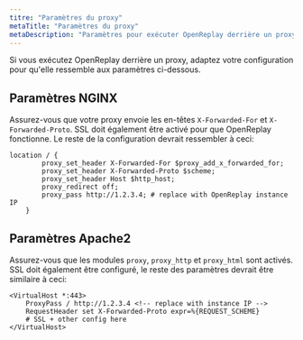 ```yaml
---
titre: "Paramètres du proxy"
metaTitle: "Paramètres du proxy"
metaDescription: "Paramètres pour exécuter OpenReplay derrière un proxy tel que NGINX ou Apache2."
---
```


Si vous exécutez OpenReplay derrière un proxy, adaptez votre configuration pour qu'elle ressemble aux paramètres ci-dessous.

## Paramètres NGINX

Assurez-vous que votre proxy envoie les en-têtes `X-Forwarded-For` et `X-Forwarded-Proto`. SSL doit également être activé pour que OpenReplay fonctionne. Le reste de la configuration devrait ressembler à ceci:


```nginx
location / {
        proxy_set_header X-Forwarded-For $proxy_add_x_forwarded_for;
        proxy_set_header X-Forwarded-Proto $scheme;
        proxy_set_header Host $http_host;
        proxy_redirect off;
        proxy_pass http://1.2.3.4; # replace with OpenReplay instance IP
    }
```


## Paramètres Apache2

Assurez-vous que les modules `proxy`, `proxy_http` et `proxy_html` sont activés. SSL doit également être configuré, le reste des paramètres devrait être similaire à ceci:


```apacheconf
<VirtualHost *:443>
    ProxyPass / http://1.2.3.4 <!-- replace with instance IP -->
    RequestHeader set X-Forwarded-Proto expr=%{REQUEST_SCHEME}
    # SSL + other config here
</VirtualHost>
```

